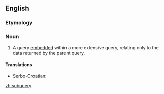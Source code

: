 ==English==
{{rfc-auto}}

===Etymology===
{{prefix|sub|query}}

===Noun===
{{en-noun|subqueries}}

# {{databases}} A query [[embed]]ded within a more extensive query, relating only to the data returned by the parent query.

====Translations====
{{trans-top|embedded query}}
* Serbo-Croatian: {{t|sh|podupit|m}}
{{trans-mid}}
{{trans-bottom}}

[[zh:subquery]]